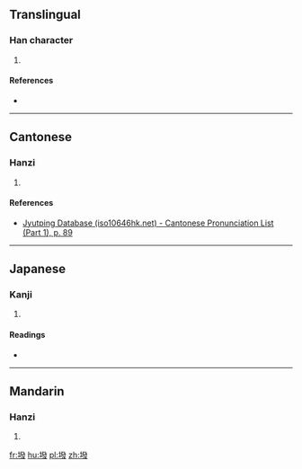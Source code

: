 ==Translingual==

===Han character===
{{Han char|rn=32|rad=土|as=12|sn=15|four=|canj=土弓人水 (GNOE)|ids=⿰[[土]][[發]]}}

# {{defn|Han|sort=土12}}

====References====
* {{Han ref|kx=0238.340|dkj=05463|dj=0477.190|hdz=10490.030|uh=58A2|ud=22690}}

----

==Cantonese==

===Hanzi===
{{yue-hanzi|jyut=[[baat6]]|y=baat6}}

# {{defn|lang=yue|sort=土12}}

====References====
*[http://www.iso10646hk.net/jp/document/download.jsp Jyutping Database (iso10646hk.net) - Cantonese Pronunciation List (Part 1), p. 89]

----

==Japanese==

===Kanji===
{{ja-kanji|grade=|rs=土12}}

# {{defn|lang=ja|sort=土12}}

====Readings====
* {{ja-readings|on=[[はつ]] (hatsu), [[はい]] (hai)|kun=}}

----

==Mandarin==

===Hanzi===
{{cmn-hanzi|pin=[[bá]] ([[ba2]])|wg=pa<sup>2</sup>}}

# {{defn|lang=cmn|sort=土12}}

[[fr:墢]]
[[hu:墢]]
[[pl:墢]]
[[zh:墢]]